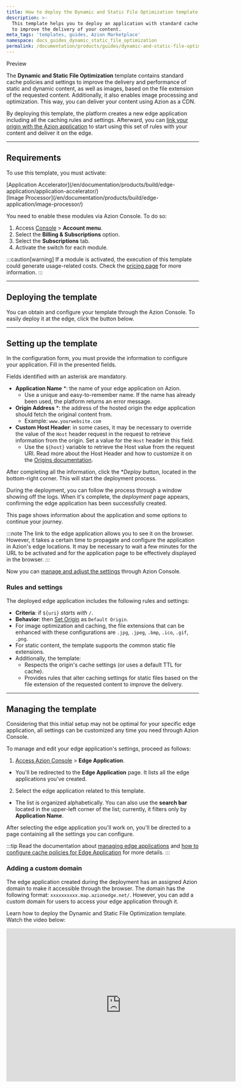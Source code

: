 ```yaml
---
title: How to deploy the Dynamic and Static File Optimization template
description: >-
  This template helps you to deploy an application with standard cache policies
  to improve the delivery of your content.
meta_tags: 'templates, guides, Azion Marketplace'
namespace: docs_guides_dynamic_static_file_optimization
permalink: /documentation/products/guides/dynamic-and-static-file-optimization-template/
---
```



<Tag severity="info" client:only="vue">
Preview
</Tag>

The **Dynamic and Static File Optimization** template contains standard cache policies and settings to improve the delivery and performance of static and dynamic content, as well as images, based on the file extension of the requested content. Additionally, it also enables image processing and optimization. This way, you can deliver your content using Azion as a CDN.

By deploying this template, the platform creates a new edge application including all the caching rules and settings. Afterward, you can [link your origin with the Azion application](#adding-a-custom-domain) to start using this set of rules with your content and deliver it on the edge.

---

## Requirements

To use this template, you must activate:

<Tag severity="info" client:only="vue">
[Application Accelerator](/en/documentation/products/build/edge-application/application-accelerator/)
</Tag>
<br/>
<Tag severity="info" client:only="vue">
[Image Processor](/en/documentation/products/build/edge-application/image-processor/)
</Tag>

You need to enable these modules via Azion Console. To do so:

1. Access [Console](/en/documentation/products/guides/how-to-access-azion-console/) > **Account menu**.
2. Select the **Billing & Subscriptions** option.
3. Select the **Subscriptions** tab.
4. Activate the switch for each module.

:::caution[warning]
If a module is activated, the execution of this template could generate usage-related costs. Check the [pricing page](/en/documentation/products/pricing/) for more information.
:::

---

## Deploying the template

You can obtain and configure your template through the Azion Console. To easily deploy it at the edge, click the button below.

<LinkButton
    label="Deploy"
    link="https://console.azion.com/create/azion/dynamic-and-static-file-optimization"
    icon="ai ai-azion"
    icon-pos="left"
  />

---

## Setting up the template

In the configuration form, you must provide the information to configure your application. Fill in the presented fields. 

Fields identified with an asterisk are mandatory.

- **Application Name** *: the name of your edge application on Azion.
    - Use a unique and easy-to-remember name. If the name has already been used, the platform returns an error message.
- **Origin Address** *: the address of the hosted origin the edge application should fetch the original content from.
    - Example: `www.yourwebsite.com`
- **Custom Host Header**: in some cases, it may be necessary to override the value of the `Host` header request in the request to retrieve information from the origin. Set a value for the `Host` header in this field.
    - Use the `${host}` variable to retrieve the Host value from the request URI. Read more about the Host Header and how to customize it on the [Origins documentation](/en/documentation/products/build/edge-application/origins/#host-header).

After completing all the information, click the **Deploy* button, located in the bottom-right corner. This will start the deployment process.

During the deployment, you can follow the process through a window showing off the logs. When it's complete, the *deployment* page appears, confirming the edge application has been successfully created.

This page shows information about the application and some options to continue your journey.

:::note
The link to the edge application allows you to see it on the browser. However, it takes a certain time to propagate and configure the application in Azion's edge locations. It may be necessary to wait a few minutes for the URL to be activated and for the application page to be effectively displayed in the browser.
:::

Now you can [manage and adjust the settings](#managing-the-template) through Azion Console.

### Rules and settings

The deployed edge application includes the following rules and settings:

- **Criteria**: if `${uri}` *starts with* `/`.
- **Behavior**: then [Set Origin](/en/documentation/products/edge-application/rules-engine/#set-origin) as `Default Origin`.
- For image optimization and caching, the file extensions that can be enhanced with these configurations are `.jpg`, `.jpeg`, `.bmp`, `.ico`, `.gif`, `.png`. 
- For static content, the template supports the common static file extensions. 
- Additionally, the template:
    - Respects the origin's cache settings (or uses a default TTL for cache).
    - Provides rules that alter caching settings for static files based on the file extension of the requested content to improve the delivery.

---

## Managing the template

Considering that this initial setup may not be optimal for your specific edge application, all settings can be customized any time you need through Azion Console.

To manage and edit your edge application's settings, proceed as follows:

1. [Access Azion Console](/en/documentation/products/guides/how-to-access-azion-console/) > **Edge Application**.
- You'll be redirected to the **Edge Application** page. It lists all the edge applications you've created. 
2. Select the edge application related to this template. 
- The list is organized alphabetically. You can also use the **search bar** located in the upper-left corner of the list; currently, it filters only by **Application Name**.

After selecting the edge application you'll work on, you'll be directed to a page containing all the settings you can configure.

:::tip
Read the documentation about [managing edge applications](/en/documentation/products/build/edge-application/first-steps/) and [how to configure cache policies for Edge Application](/en/documentation/products/guides/cache-settings/) for more details.
:::

### Adding a custom domain

The edge application created during the deployment has an assigned Azion domain to make it accessible through the browser. The domain has the following format: `xxxxxxxxxx.map.azionedge.net/`. However, you can add a custom domain for users to access your edge application through it.


<LinkButton link="/en/documentation/products/guides/configure-a-domain/" label="go to configuring a domain guide" severity="secondary" /> 


Learn how to deploy the Dynamic and Static File Optimization template. Watch the video below:
<div class="cms-embed">
  <iframe width="600" height="400" src="https://www.youtube.com/embed/O_LoGeyNAQY?si=kVeyrU8GOL6hXySi" loading="lazy" title="YouTube video player" frameborder="0" allow="accelerometer; autoplay; clipboard-write; encrypted-media; gyroscope; picture-in-picture; web-share" allowfullscreen></iframe>
</div>


